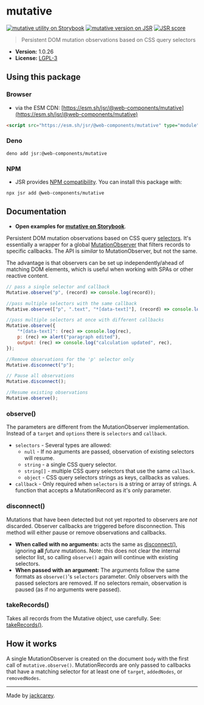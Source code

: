 # mutative

[![mutative utility on Storybook](https://cdn.jsdelivr.net/gh/storybookjs/brand@main/badge/badge-storybook.svg)](https://jackcarey.co.uk/web-components/docs/?path=/docs/utilities-mutative) [![mutative version on JSR](https://jsr.io/badges/@web-components/mutative)](https://jsr.io/@web-components/mutative/versions) [![JSR score](https://jsr.io/badges/@web-components/mutative/score)](https://jsr.io/@web-components/mutative/score)

> Persistent DOM mutation observations based on CSS query selectors

-   **Version:** 1.0.26
-   **License:** [LGPL-3](./LICENSE.md)

## Using this package

### Browser

-   via the ESM CDN: [https://esm.sh/jsr/@web-components/mutative](https://esm.sh/jsr/@web-components/mutative)

```html
<script src="https://esm.sh/jsr/@web-components/mutative" type="module"></script>
```

### Deno

```
deno add jsr:@web-components/mutative
```

### NPM

-   JSR provides [NPM compatibility](https://jsr.io/docs/npm-compatibility). You can install this package with:

```
npx jsr add @web-components/mutative
```

## Documentation

-   **Open examples for [mutative on Storybook](https://jackcarey.co.uk/web-components/docs/?path=/docs/utilities-mutative)**.

Persistent DOM mutation observations based on CSS query [selectors](https://developer.mozilla.org/en-US/docs/Web/CSS/CSS_Selectors). It's essentially a wrapper for a global [MutationObserver](https://developer.mozilla.org/en-US/docs/Web/API/MutationObserver) that filters records to specific callbacks. The API is _similar_ to MutationObserver, but not the same.

The advantage is that observers can be set up independently/ahead of matching DOM elements, which is useful when working with SPAs or other reactive content.

```javascript
// pass a single selector and callback
Mutative.observe("p", (record) => console.log(record));

//pass multiple selectors with the same callback
Mutative.observe(["p", ".text", "*[data-text]"], (record) => console.log("text mutated", record));

//pass multiple selectors at once with different callbacks
Mutative.observe({
    "*[data-text]": (rec) => console.log(rec),
    p: (rec) => alert("paragraph edited"),
    output: (rec) => console.log("calculation updated", rec),
});

//Remove observations for the 'p' selector only
Mutative.disconnect("p");

// Pause all observations
Mutative.disconnect();

//Resume existing observations
Mutative.observe();
```

### observe()

The parameters are different from the MutationObserver implementation. Instead of a `target` and `options` there is `selectors` and `callback`.

-   `selectors` - Several types are allowed:
    -   `null` - If no arguments are passed, observation of existing selectors will resume.
    -   `string` - a single CSS query selector.
    -   `string[]` - multiple CSS query selectors that use the same `callback`.
    -   `object` - CSS query selectors strings as keys, callbacks as values.
-   `callback` - Only required when `selectors` is a string or array of strings. A function that accepts a MutationRecord as it's only parameter.

### disconnect()

Mutations that have been detected but not yet reported to observers are _not_ discarded. Observer callbacks are triggered before disconnection. This method will either pause or remove observations and callbacks.

-   **When called with no arguments:** acts the same as [disconnect()](https://developer.mozilla.org/en-US/docs/Web/API/MutationObserver/disconnect), ignoring **all** _future_ mutations. Note: this does not clear the internal selector list, so calling `observe()` again will continue with existing selectors.
-   **When passed with an argument:** The arguments follow the same formats as `observe()`'s `selectors` parameter. Only observers with the passed selectors are removed. If no selectors remain, observation is paused (as if no arguments were passed).

### takeRecords()

Takes all records from the Mutative object, use carefully. See: [takeRecords()](https://developer.mozilla.org/en-US/docs/Web/API/MutationObserver/takeRecords).

## How it works

A single MutationObserver is created on the document `body` with the first call of `mutative.observe()`. MutationRecords are only passed to callbacks that have a matching selector for at least one of `target`, `addedNodes`, or `removedNodes`.


---

Made by [jackcarey](https://jackcarey.co.uk).
